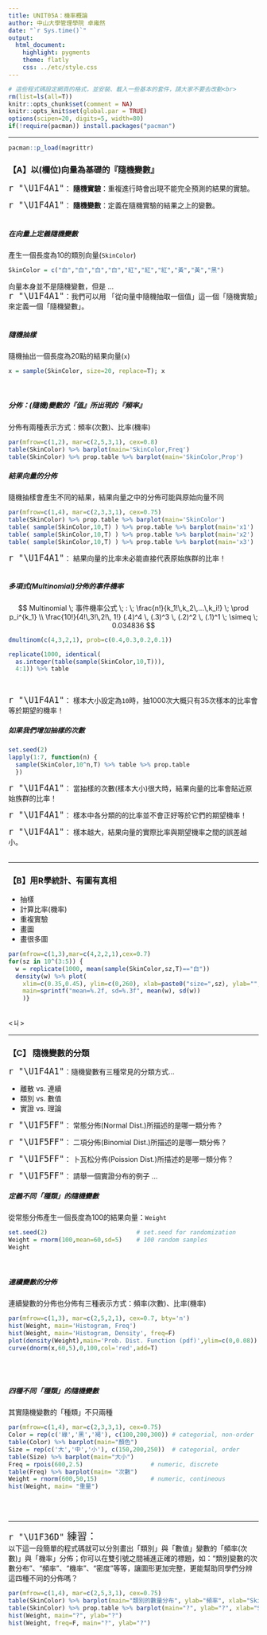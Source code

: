 ---
title: UNIT05A：機率概論
author: 中山大學管理學院 卓雍然
date: "`r Sys.time()`"
output: 
  html_document:
    highlight: pygments
    theme: flatly
    css: ../etc/style.css
---

```{r results='hide', message=FALSE, warning=FALSE, echo=F}
# 這些程式碼設定網頁的格式，並安裝、載入一些基本的套件，請大家不要去改動<br>
rm(list=ls(all=T))
knitr::opts_chunk$set(comment = NA)
knitr::opts_knit$set(global.par = TRUE)
options(scipen=20, digits=5, width=80)
if(!require(pacman)) install.packages("pacman")
```
<hr>

```{r results='hide', message=FALSE, warning=FALSE}
pacman::p_load(magrittr)
```

### 【A】以(欄位)向量為基礎的『隨機變數』

<span style="font-size:20px">`r "\U1F4A1"`</span>：
__隨機實驗__：重複進行時會出現不能完全預測的結果的實驗。<br>

<span style="font-size:20px">`r "\U1F4A1"`</span>：
__隨機變數__：定義在隨機實驗的結果之上的變數。<br><br>

##### 在向量上定義隨機變數
產生一個長度為10的類別向量(`SkinColor`)
```{r}
SkinColor = c("白","白","白","白","紅","紅","紅","黃","黃","黑")
```
向量本身並不是隨機變數，但是 ...<br>
<span style="font-size:20px">`r "\U1F4A1"`</span>：我們可以用
「從向量中隨機抽取一個值」這一個「隨機實驗」來定義一個「隨機變數」。<br><br>

##### 隨機抽樣
隨機抽出一個長度為20點的結果向量(`x`)
```{r}
x = sample(SkinColor, size=20, replace=T); x
```
<br>

##### 分佈：(隨機)變數的『值』所出現的『頻率』
分佈有兩種表示方式：頻率(次數)、比率(機率)
```{r  fig.width=8, fig.height=2}
par(mfrow=c(1,2), mar=c(2,5,3,1), cex=0.8)
table(SkinColor) %>% barplot(main='SkinColor,Freq')
table(SkinColor) %>% prop.table %>% barplot(main='SkinColor,Prop')
```

##### 結果向量的分佈
隨機抽樣會產生不同的結果，結果向量之中的分佈可能與原始向量不同
```{r fig.width=8, fig.height=2}
par(mfrow=c(1,4), mar=c(2,3,3,1), cex=0.75)
table(SkinColor) %>% prop.table %>% barplot(main='SkinColor')
table( sample(SkinColor,10,T) ) %>% prop.table %>% barplot(main='x1')
table( sample(SkinColor,10,T) ) %>% prop.table %>% barplot(main='x2')
table( sample(SkinColor,10,T) ) %>% prop.table %>% barplot(main='x3')
```

<span style="font-size:20px">`r "\U1F4A1"`</span>：
結果向量的比率未必能直接代表原始族群的比率！<br><br>

##### 多項式(Multinomial)分佈的事件機率
$$
Multinomial \; 事件機率公式 \; : \;
\frac{n!}{k_1!\,k_2\,...\,k_i!} \; \prod p_i^{k_1} \\ 
\frac{10!}{4!\,3!\,2!\, 1!} (.4)^4 \, (.3)^3 \, (.2)^2 \, (.1)^1  
\; \simeq \; 0.034836
$$

```{r}
dmultinom(c(4,3,2,1), prob=c(0.4,0.3,0.2,0.1))
```

```{r}
replicate(1000, identical(
  as.integer(table(sample(SkinColor,10,T))), 
  4:1)) %>% table
```
<br>

<span style="font-size:20px">`r "\U1F4A1"`</span>：
樣本大小設定為`10`時，抽1000次大概只有35次樣本的比率會等於期望的機率！<br>

##### 如果我們增加抽樣的次數
```{r}
set.seed(2)
lapply(1:7, function(n) {
  sample(SkinColor,10^n,T) %>% table %>% prop.table
  })
```

<span style="font-size:20px">`r "\U1F4A1"`</span>：
當抽樣的次數(樣本大小)很大時，結果向量的比率會貼近原始族群的比率！<br>

<span style="font-size:20px">`r "\U1F4A1"`</span>：
樣本中各分類的的比率並不會正好等於它們的期望機率！<br>

<span style="font-size:20px">`r "\U1F4A1"`</span>：
樣本越大，結果向量的實際比率與期望機率之間的誤差越小。<br>
<br><hr>

### 【B】用R學統計、有圖有真相

+ 抽樣
+ 計算比率(機率)
+ 重複實驗
+ 畫圖
+ 畫很多圖


```{r fig.width=7.5, fig.height=2.5}
par(mfrow=c(1,3),mar=c(4,2,2,1),cex=0.7)
for(sz in 10^(3:5)) {
  w = replicate(1000, mean(sample(SkinColor,sz,T)=="白"))
  density(w) %>% plot(
    xlim=c(0.35,0.45), ylim=c(0,260), xlab=paste0("size=",sz), ylab="",
    main=sprintf("mean=%.2f, sd=%.3f", mean(w), sd(w))
    )}
```
<br><ㄐ><hr>


### 【C】 隨機變數的分類

<span style="font-size:20px">`r "\U1F4A1"`</span>：隨機變數有三種常見的分類方式...

+ 離散 vs. 連續
+ 類別 vs. 數值
+ 實證 vs. 理論

<span style="font-size:20px">`r "\U1F5FF"`</span>：
常態分佈(Normal Dist.)所描述的是哪一類分佈？<br>

<span style="font-size:20px">`r "\U1F5FF"`</span>：
二項分佈(Binomial Dist.)所描述的是哪一類分佈？<br>

<span style="font-size:20px">`r "\U1F5FF"`</span>：
卜瓦松分佈(Poission Dist.)所描述的是哪一類分佈？<br>

<span style="font-size:20px">`r "\U1F5FF"`</span>：
請舉一個實證分布的例子 ... <br>



##### 定義不同「種類」的隨機變數
從常態分佈產生一個長度為100的結果向量：`Weight` 
```{r}
set.seed(2)                         # set.seed for randomization
Weight = rnorm(100,mean=60,sd=5)    # 100 random samples
Weight
```
<br>

##### 連續變數的分佈
連續變數的分佈也分佈有三種表示方式：頻率(次數)、比率(機率)
```{r  fig.width=8, fig.height=2}
par(mfrow=c(1,3), mar=c(2,5,2,1), cex=0.7, bty='n')
hist(Weight, main='Histogram, Freq')
hist(Weight, main='Histogram, Density', freq=F)
plot(density(Weight),main='Prob. Dist. Function (pdf)',ylim=c(0,0.08))
curve(dnorm(x,60,5),0,100,col='red',add=T)
```
<br><br>

##### 四種不同「種類」的隨機變數
其實隨機變數的「種類」不只兩種
```{r fig.width=8, fig.height=2}
par(mfrow=c(1,4), mar=c(2,3,3,1), cex=0.75)
Color = rep(c('綠','黑','褐'), c(100,200,300)) # categorial, non-order
table(Color) %>% barplot(main="顏色")
Size = rep(c('大','中','小'), c(150,200,250))  # categorial, order
table(Size) %>% barplot(main="大小")
Freq = rpois(600,2.5)                   # numeric, discrete   
table(Freq) %>% barplot(main= "次數")
Weight = rnorm(600,50,15)               # numeric, contineous 
hist(Weight, main= "重量")
```
<br><br><hr>

<p class="wwl">
<span style="font-size:20px">`r "\U1F36D"` 練習：</span><br>
以下這一段簡單的程式碼就可以分別畫出「類別」與「數值」變數的「頻率(次數)」與「機率」分佈；你可以在雙引號之間補進正確的標題，如："類別變數的次數分布"、"頻率"、"機率"、"密度"等等，讓圖形更加完整，更能幫助同學們分辨這四種不同的分佈嗎？ 
</p class="wwl">

```{r fig.width=8, fig.height=2}
par(mfrow=c(1,4), mar=c(2,5,3,1), cex=0.75)
table(SkinColor) %>% barplot(main="類別的數量分布", ylab="頻率", xlab="SkinColor")
table(SkinColor) %>% prop.table %>% barplot(main="?", ylab="?", xlab="SkinColor")
hist(Weight, main="?", ylab="?")
hist(Weight, freq=F, main="?", ylab="?")
```


